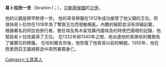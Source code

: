 {{多個問題|
{{Expand|time=2015-11-30T11:54:20+00:00}}
{{请求翻译|time=2015-11-30T11:54:20+00:00}}
}}
{{dablink|本條目講述的是尕勒莽王朝贝伊易卜拉欣一世。關於「易卜拉欣一世」的其它同名人，詳見「[[易卜拉欣一世_(消歧義)|易卜拉欣一世 (消歧義)]]」。關於尕勒莽王朝贝伊「易卜拉欣二世」，詳見「[[易卜拉欣二世_(尕勒莽)|易卜拉欣二世 (尕勒莽)]]」。}}

'''易卜拉欣一世'''（İbrahim I；{{bd|1297年|1350年}}），[[卡拉曼侯國|尕勒莽侯國]]的[[贝伊|贝伊]]。

他的父親是穆罕默德一世。 他的哥哥穆薩在1312年成功接管了他父親的王位。但很快易卜拉欣在1318年為了奪取王位而發動叛亂。內戰的細節並沒有詳細記載，根據著名的阿拉伯旅行者，擔任埃及馬木留克蘇丹國埃及的特使巴圖塔的記錄，他幫助易卜拉欣贏得了王位。 在1332年和1340年之間，他派遣他的弟弟哈利爾赦免了被篡位的穆薩。 在哈利爾去世後，他恢復了他哥哥以前的稱號。1350年，他在西里西亞王國視察途中突然暴斃身亡。

[[Category:土耳其人|Category:土耳其人]]